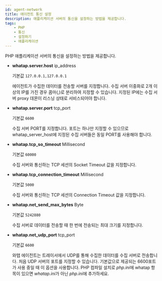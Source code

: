 ```yaml
---
id: agent-network
title: 에이전트 통신 설정
description: 애플리케이션 서버의 통신을 설정하는 방법을 제공합니다.
tags:
    - PHP
    - 통신
    - 설정하기
    - 애플리케이션
---
```


PHP 애플리케이션 서버의 통신을 설정하는 방법을 제공합니다.

* **whatap.server.host** <span class='type'>ip\_address</span>

  기본값 `127.0.0.1,127.0.0.1`

  에이전트가 수집한 데이터를 전송할 서버를 지정합니다. 수집 서버 이중화로 2개 이상의 IP를 가진 경우 콤마(,)로 분리하여 지정할 수 있습니다. 지정된 IP에는 수집 서버 proxy 데몬이 리스닝 상태로 서비스되어야 합니다.

* **whatap.server.port** <span class='type'>tcp\_port</span>

  기본값 `6600`

  수집 서버 PORT를 지정합니다. 포트는 하나만 지정할 수 있으므로 whatap_server_host에 지정된 수집 서버들은 동일 PORT를 사용해야 합니다.

* **whatap.tcp_so_timeout** <span class='type'>Millisecond</span>

  기본값 `60000`

  수집 서버와 통신하는 TCP 세션의 Socket Timeout 값을 지정합니다.

* **whatap.tcp_connection_timeout** <span class='type'>Millisecond</span>

  기본값 `5000`

  수집 서버와 통신하는 TCP 세션의 Connection Timeout 값을 지정합니다.

* **whatap.net_send_max_bytes** <span class='type'>Byte</span>

  기본값 `5242880`

  수집 서버로 데이터를 전송할 때 한 번에 전송되는 최대 크기를 지정합니다.

* **whatap.net_udp_port** <span class='type'>tcp\_port</span>

  기본값 `6600`

  와탭 에이전트는 트레이서에서 UDP를 통해 수집한 데이터를 수집 서버로 전송합니다. 처음 UDP 서버의 포트를 지정할 수 있습니다. 기본값으로 제공되는 6600포트가 사용 중일 때 이 옵션을 사용합니다. PHP 컴파일 설치로 *php.ini*에 whatap 항목이 있으면 *whatap.ini*가 아닌 *php.ini*에 추가하세요.
  

<Phprestartapply />